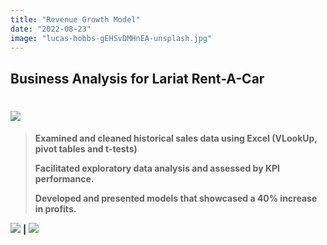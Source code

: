```yaml
---
title: "Revenue Growth Model"
date: "2022-08-23"
image: "lucas-hobbs-gEHSvDMHnEA-unsplash.jpg"
---
```


## **Business Analysis for Lariat Rent-A-Car**

# ![](https://img.shields.io/badge/%E2%9C%85-Complete-brightgreen)

> **Examined and cleaned historical sales data using Excel (VLookUp, pivot tables and t-tests)**
>
> **Facilitated exploratory data analysis and assessed by KPI performance.**
>
> **Developed and presented models that showcased a 40% increase in profits.**

<p align="center">

[![](https://img.shields.io/badge/%F0%9F%94%8D-Click%20here%20to%20view%20Excel%20model-blue)](https://1drv.ms/x/s!Ahpkb3AfX4xfgsA0TbaqsDQorD8vKA?e=vEQXVr) **\|** [![](https://img.shields.io/badge/%F0%9F%94%8D-Click%20here%20to%20view%20Powerpoint-blue)](https://1drv.ms/p/s!Ahpkb3AfX4xfgsAztt7OBQG6rwSqYg?e=HYOXor)

</p>
